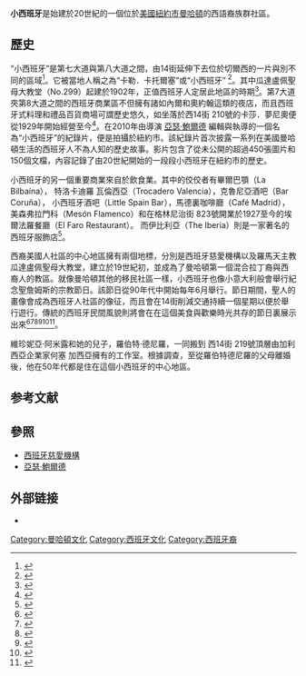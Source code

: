 '''小西班牙'''是始建於20世紀的一個位於[[美國|美國]][[紐約市|紐約市]][[曼哈頓|曼哈頓]]的西語裔族群社區。

== 歷史 ==

“小西班牙”是第七大道與第八大道之間，由14街延伸下去位於切爾西的一片與別不同的區域<ref name="The Gothamist">{{cite news
 |url         = http://gothamist.com/2004/09/13/la_nacional_a_visit_to_the_spanish_benevolent_society.php
 |title       = A Visit to La Nacional.
 |last        = 
 |first       = 
 |date        = November 20, 2010
 |publisher   = Gothamist.com
 |accessdate  = June 19, 2009
 |deadurl     = yes
 |archiveurl  = https://web.archive.org/web/20080420112620/http://gothamist.com/2004/09/13/la_nacional_a_visit_to_the_spanish_benevolent_society.php
 |archivedate = 2008年4月20日
}}</ref>。它被當地人稱之為“卡勒．卡托爾塞”或“小西班牙” <ref name="HERALD TRIBUNE">{{cite news
|url=http://laht.com/article.asp?ArticleId=378105&CategoryId=13003
|title=Documentary Brings Manhattan's Little Spain to big screen.
|last=Valenzuela
|first=David
|date=November 20, 2010
|publisher=The Herald Tribune
|accessdate=June 19, 2009
|archive-date=2021-01-26
|archive-url=https://web.archive.org/web/20210126035029/http://laht.com/article.asp?ArticleId=378105&CategoryId=13003
|dead-url=no
}}</ref>。其中瓜達盧佩聖母大教堂（No.299）起建於1902年，正值西班牙人定居此地區的時期<ref name="El País USA">{{cite news
|url=http://blogs.elpais.com/usa-espanol/2010/11/un-documental-repasa-la-historia-de-little-spain-en-la-calle-14.html
|title=Un documental repasa la historia de Little Spain en la calle 14
|last=Aguilar
|first=Andrea
|date=November 18, 2010
|publisher=El País USA
|accessdate=January 11, 2011
|archive-date=2011-07-27
|archive-url=https://web.archive.org/web/20110727120546/http://blogs.elpais.com/usa-espanol/2010/11/un-documental-repasa-la-historia-de-little-spain-en-la-calle-14.html
|dead-url=no
}}</ref>。第7大道夾第8大道之間的西班牙商業區不但擁有諸如內爾和奧約翰這類的夜店，而且西班牙式料理和禮品百貨商場可謂歷史悠久，如坐落於西14街 210號的卡莎．夢尼奧便從1929年開始經營至今<ref name="Hispanic New York Project">{{cite news
 |url         = http://hispanicnewyorkproject.blogspot.com/2010/11/un-documental-repasa-la-historia-de.html/
 |title       = Hispanic New York Project
 |last        = Remeseira
 |first       = Claudio Iván
 |date        = November 18, 2010
 |publisher   = Hispanic New York Project
 |accessdate  = 2010-19-18
 |deadurl     = yes
 |archiveurl  = https://web.archive.org/web/20110708041850/http://hispanicnewyorkproject.blogspot.com/2010/11/un-documental-repasa-la-historia-de.html
 |archivedate = 2011年7月8日
}}</ref>。在2010年由導演 [[亞瑟·鮑爾德|亞瑟·鮑爾德]] 編輯與執導的一個名為“小西班牙”的紀錄片，便是拍攝於紐約市。該紀錄片首次披露一系列在美國曼哈頓生活的西班牙人不為人知的歷史故事。影片包含了從未公開的超過450張圖片和150個文檔，內容記錄了由20世紀開始的一段段小西班牙在紐約市的歷史。

小西班牙的另一個重要商業來自於飲食業。其中的佼佼者有畢爾巴顎（La Bilbaína）， 特洛卡迪羅 瓦倫西亞（Trocadero Valencia），克魯尼亞酒吧（Bar Coruña）， 小西班牙酒吧（Little Spain Bar），馬德裏咖啡廳（Café Madrid），美森弗拉門科（Mesón Flamenco）和在格林尼治街 823號開業於1927至今的埃爾法羅餐廳（El Faro Restaurant）。 而伊比利亞（The Iberia）則是一家著名的西班牙服飾店<ref name="EFE America">{{cite news
 |url         = http://www.efeamerica.com/31_espectaculos/922585_la-historia-de-la-little-spain-de-nueva-york-se-convierte-en-documental.html
 |title       = Un documental descubre la historia de Little Spain
 |last        = 
 |first       = 
 |date        = November 19, 2010
 |publisher   = EFE America
 |accessdate  = January 11, 2011
 |deadurl     = yes
 |archiveurl  = https://web.archive.org/web/20110526181911/http://www.efeamerica.com/31_espectaculos/922585_la-historia-de-la-little-spain-de-nueva-york-se-convierte-en-documental.html
 |archivedate = 2011年5月26日
}}</ref>。

西裔美國人社區的中心地區擁有兩個地標，分別是西班牙慈愛機構以及羅馬天主教瓜達盧佩聖母大教堂，建立於19世紀初，並成為了曼哈頓第一個混合拉丁裔與西裔人的教區。就像曼哈頓其他的移民社區一樣，小西班牙也像小意大利般會舉行紀念聖詹姆斯的宗教節日。該節日從90年代中開始每年6月舉行。節日期間，聖人的畫像會成為西班牙人社區的像征，而且會在14街削減交通持續一個星期以便於舉行遊行。傳統的西班牙民間風貌則將會在在這個美食與歡樂時光共存的節日裏展示出來<ref name="Antena 3 TV">{{cite news
 |url        = http://blogs.antena3.com/desdemanhattan/entry/little_spain_el_barrio_de
 |title      = Little Spain, el barrio español de Nueva York
 |last       = Abad
 |first      = José Ángel
 |date       = November 18, 2010
 |publisher  = Antena 3 TV
 |accessdate = January 11, 2011
}}{{dead link|date=2017年12月 |bot=InternetArchiveBot |fix-attempted=yes }}</ref><ref name="Informativos Telecinco">{{cite news
 |url         = http://www.telecinco.es/informativos/cultura/noticia/1408057/1408057
 |title       = Nueva York descubre su Little Spain
 |last        = 
 |first       = 
 |date        = November 18, 2010
 |publisher   = Informativos Telecinco
 |accessdate  = January 11, 2011
 |deadurl     = yes
 |archiveurl  = https://web.archive.org/web/20110526090646/http://www.telecinco.es/informativos/cultura/noticia/1408057/1408057
 |archivedate = 2011年5月26日
}}</ref><ref name="Radio Television Española (RTVE)">{{cite news
|url=http://www.rtve.es/mediateca/audios/20101207/afectos-noche---primera-hora---07-12-10/954570.shtml
|title=Little Spain
|last=
|first=
|date=November 18, 2010
|publisher=RTVE
|accessdate=January 11, 2011
|archive-date=2010-12-17
|archive-url=https://web.archive.org/web/20101217215034/http://www.rtve.es/mediateca/audios/20101207/afectos-noche---primera-hora---07-12-10/954570.shtml
|dead-url=no
}}</ref><ref name="Onda Cero Radio">{{cite news
 |url        = http://www.ondacero.es/OndaCero/Little-Spain-barrio-Nueva-York-donde-solo-hablaba-espanol/NWS_10112014_1
 |title      = Little Spain, el barrio español de Nueva York donde sólo se hablaba español.
 |last       = 
 |first      = 
 |date       = November 18, 2010
 |publisher  = Onda Cero Radio
 |accessdate = January 11, 2011
}}{{dead link|date=2017年12月 |bot=InternetArchiveBot |fix-attempted=yes }}</ref><ref name="La Opinion A Coruna">{{cite news
 |url         = http://mas.laopinioncoruna.es/suplementos/2010/12/05/saga-gallega-en-manhattan/
 |title       = Saga Gallega en Manhattan. Robert De Niro, Taxi Driver y la energía del pasado.
 |last        = Conde
 |first       = Arturo
 |date        = November 18, 2010
 |publisher   = La Opinion de A Coruna
 |accessdate  = January 11, 2011
 |deadurl     = yes
 |archiveurl  = https://web.archive.org/web/20101216034658/http://mas.laopinioncoruna.es/suplementos/2010/12/05/saga-gallega-en-manhattan/
 |archivedate = 2010年12月16日
}}</ref><ref name="Diario Informacion">{{cite news
|url=http://www.diarioinformacion.com/cultura/2010/11/29/artur-balder-rescata-documental-memoria-espanola-manhattan/1069990.html/
|title=Artur Balder rescata en su documental la memoria española de Manhattan
|last=Payá
|first=Juan José
|date=December 18, 2010
|publisher=Diario Informacion, Editorial Prensa Ibérica S.A.
|accessdate=January 11, 2011
|archive-date=2019-12-06
|archive-url=https://web.archive.org/web/20191206130053/https://www.diarioinformacion.com/cultura/2010/11/29/artur-balder-rescata-documental-memoria-espanola-manhattan/1069990.html
|dead-url=no
}}</ref>。

維珍妮亞·阿米露和她的兒子，羅伯特·德尼羅，一同搬到 西14街 219號頂層由加利西亞企業家何塞 加西亞擁有的工作室。根據調查，至從羅伯特德尼羅的父母離婚後，他在50年代都是住在這個小西班牙的中心地區。

== 参考文献 ==
{{reflist|2}}

== 參照==
*[[西班牙慈愛機構|西班牙慈愛機構]]
*[[亞瑟·鮑爾德|亞瑟·鮑爾德]]

== 外部链接 ==
*{{official|http://www.spanishbenevolentsociety.org}}

[[Category:曼哈頓文化|Category:曼哈頓文化]]
[[Category:西班牙文化|Category:西班牙文化]]
[[Category:西班牙裔|Category:西班牙裔]]